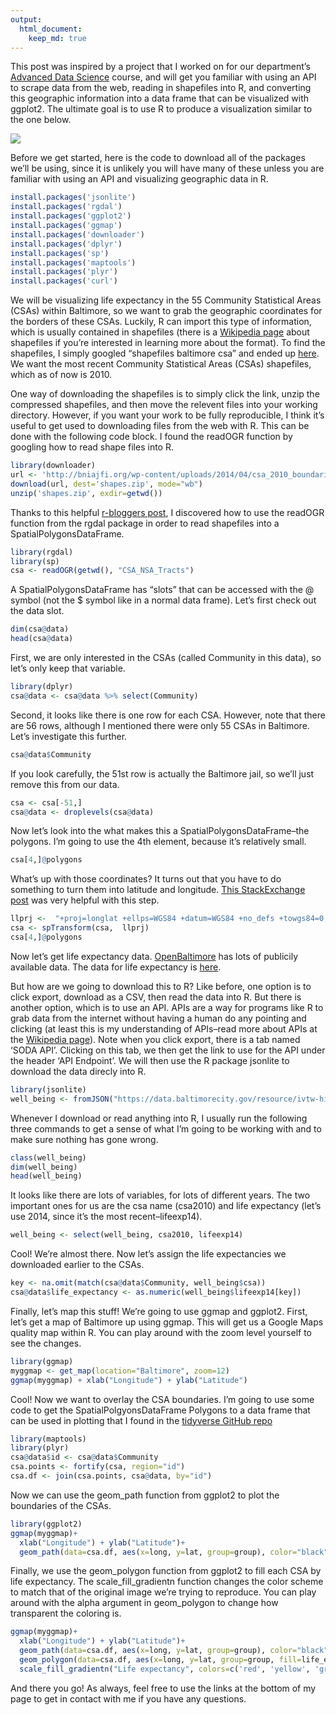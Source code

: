```yaml
---
output:
  html_document:
    keep_md: true
---
```


This post was inspired by a project that I worked on for our department's [Advanced Data Science](http://jtleek.com/advdatasci16/) course, and will get you familiar with using an API to scrape data from the web, reading in shapefiles into R, and converting this geographic information into a data frame that can be visualized with ggplot2. The ultimate goal is to use R to produce a visualization similar to the one below.

![](../img/blog_images/baltimore_life_expectancy.png)

Before we get started, here is the code to download all of the packages we'll be using, since it is unlikely you will have many of these unless you are familiar with using an API and visualizing geographic data in R.

```r
install.packages('jsonlite')
install.packages('rgdal')
install.packages('ggplot2')
install.packages('ggmap')
install.packages('downloader')
install.packages('dplyr')
install.packages('sp')
install.packages('maptools')
install.packages('plyr')
install.packages('curl')
```

We will be visualizing life expectancy in the 55 Community Statistical Areas (CSAs) within Baltimore, so we want to grab the geographic coordinates for the borders of these CSAs. Luckily, R can import this type of information, which is usually contained in shapefiles (there is a [Wikipedia page](https://en.wikipedia.org/wiki/Shapefile) about shapefiles if you're interested in learning more about the format). To find the shapefiles, I simply googled "shapefiles baltimore csa" and ended up [here](http://bniajfi.org/mapping-resources/). We want the most recent Community Statistical Areas (CSAs) shapefiles, which as of now is 2010. 

One way of downloading the shapefiles is to simply click the link, unzip the compressed shapefiles, and then move the relevent files into your working directory. However, if you want your work to be fully reproducible, I think it's useful to get used to downloading files from the web with R. This can be done with the following code block. I found the readOGR function by googling how to read shape files into R.
```r
library(downloader)
url <- 'http://bniajfi.org/wp-content/uploads/2014/04/csa_2010_boundaries.zip'
download(url, dest='shapes.zip', mode="wb")
unzip('shapes.zip', exdir=getwd())
```

Thanks to this helpful [r-bloggers post](https://www.r-bloggers.com/things-i-forget-reading-a-shapefile-in-r-with-readogr/), I discovered how to use the readOGR function from the rgdal package in order to read shapefiles into a SpatialPolygonsDataFrame.

```r
library(rgdal)
library(sp)
csa <- readOGR(getwd(), "CSA_NSA_Tracts")
```

A SpatialPolygonsDataFrame has "slots" that can be accessed with the @ symbol (not the \$ symbol like in a normal data frame). Let's first check out the data slot.

```r
dim(csa@data)
head(csa@data)
```

First, we are only interested in the CSAs (called Community in this data), so let's only keep that variable.

```r
library(dplyr)
csa@data <- csa@data %>% select(Community)
```
Second, it looks like there is one row for each CSA. However, note that there are 56 rows, although I mentioned there were only 55 CSAs in Baltimore. Let's investigate this further.

```r
csa@data$Community
```

If you look carefully, the 51st row is actually the Baltimore jail, so we'll just remove this from our data. 
```r
csa <- csa[-51,]
csa@data <- droplevels(csa@data)
```

Now let's look into the what makes this a SpatialPolygonsDataFrame--the polygons. I'm going to use the 4th element, because it's relatively small.

```r
csa[4,]@polygons
```

What's up with those coordinates? It turns out that you have to do something to turn them into latitude and longitude. [This StackExchange post](http://gis.stackexchange.com/questions/142156/r-how-to-get-latitudes-and-longitudes-from-a-rasterlayer) was very helpful with this step.

```r
llprj <-  "+proj=longlat +ellps=WGS84 +datum=WGS84 +no_defs +towgs84=0,0,0"
csa <- spTransform(csa,  llprj)
csa[4,]@polygons
```

Now let's get life expectancy data. [OpenBaltimore](https://data.baltimorecity.gov) has lots of publicily available data. The data for life expectancy is [here](https://data.baltimorecity.gov/Neighborhoods/Children-and-Family-Health-Well-Being-2010-2014-/rtbq-mnni). 

But how are we going to download this to R? Like before, one option is to click export, download as a CSV, then read the data into R. But there is another option, which is to use an API. APIs are a way for programs like R to grab data from the internet without having a human do any pointing and clicking (at least this is my understanding of APIs--read more about APIs at the [Wikipedia page](https://en.wikipedia.org/wiki/Application_programming_interface)). Note when you click export, there is a tab named 'SODA API'. Clicking on this tab, we then get the link to use for the API under the header 'API Endpoint'. We will then use the R package jsonlite to download the data direcly into R.

```r
library(jsonlite)
well_being <- fromJSON("https://data.baltimorecity.gov/resource/ivtw-hiv6.json")
```

Whenever I download or read anything into R, I usually run the following three commands to get a sense of what I'm going to be working with and to make sure nothing has gone wrong.

```r
class(well_being)
dim(well_being)
head(well_being)
```

It looks like there are lots of variables, for lots of different years. The two important ones for us are the csa name (csa2010) and life expectancy (let's use 2014, since it's the most recent--lifeexp14).

```r
well_being <- select(well_being, csa2010, lifeexp14)
```

Cool! We're almost there. Now let's assign the life expectancies we downloaded earlier to the CSAs.

```r
key <- na.omit(match(csa@data$Community, well_being$csa))
csa@data$life_expectancy <- as.numeric(well_being$lifeexp14[key])
```

Finally, let's map this stuff! We're going to use ggmap and ggplot2. First, let's get a map of Baltimore up using ggmap. This will get us a Google Maps quality map within R. You can play around with the zoom level yourself to see the changes.

```r
library(ggmap)
myggmap <- get_map(location="Baltimore", zoom=12)
ggmap(myggmap) + xlab("Longitude") + ylab("Latitude")
```

Cool! Now we want to overlay the CSA boundaries. I'm going to use some code to get the SpatialPolgyonsDataFrame Polygons to a data frame that can be used in plotting that I found in the [tidyverse GitHub repo](https://github.com/tidyverse/ggplot2/wiki/plotting-polygon-shapefiles)

```r
library(maptools)
library(plyr)
csa@data$id <- csa@data$Community
csa.points <- fortify(csa, region="id")
csa.df <- join(csa.points, csa@data, by="id")
```

Now we can use the geom_path function from ggplot2 to plot the boundaries of the CSAs.

```r
library(ggplot2)
ggmap(myggmap)+ 
  xlab("Longitude") + ylab("Latitude")+
  geom_path(data=csa.df, aes(x=long, y=lat, group=group), color="black")
```

Finally, we use the geom_polygon function from ggplot2 to fill each CSA by life expectancy. The scale_fill_gradientn function changes the color scheme to match that of the original image we're trying to reproduce. You can play around with the alpha argument in geom_polygon to change how transparent the coloring is.

```r
ggmap(myggmap)+ 
  xlab("Longitude") + ylab("Latitude")+
  geom_path(data=csa.df, aes(x=long, y=lat, group=group), color="black")+
  geom_polygon(data=csa.df, aes(x=long, y=lat, group=group, fill=life_expectancy), alpha=.75) +
  scale_fill_gradientn("Life expectancy", colors=c('red', 'yellow', 'green'))
```

And there you go! As always, feel free to use the links at the bottom of my page to get in contact with me if you have any questions.  